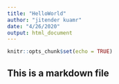 ---
title: "HelloWorld"
author: "jitender kuamr"
date: "4/26/2020"
output: html_document
---

```{r setup, include=FALSE}
knitr::opts_chunk$set(echo = TRUE)
```

## This is a markdown file
